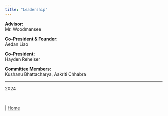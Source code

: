 ```yaml
---
title: "Leadership"
---
```

<span class="blank-line"></span>

**Advisor:**  
Mr. Woodmansee

**Co-President & Founder:**  
Aedan Liao

**Co-President:**  
Hayden Reheiser

**Committee Members:**  
Kushanu Bhattacharya, Aakriti Chhabra

---

2024

<br>

<div class="nav-right">
 | [Home](index.qmd){style="color: #373737;"}
</div>